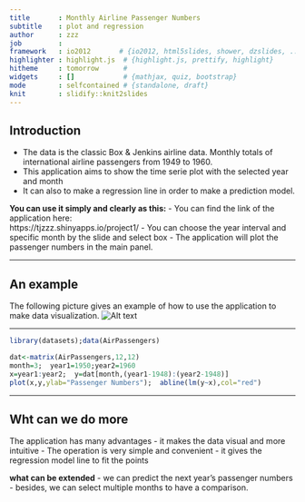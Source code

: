```yaml
---
title       : Monthly Airline Passenger Numbers
subtitle    : plot and regression
author      : zzz
job         : 
framework   : io2012       # {io2012, html5slides, shower, dzslides, ...}
highlighter : highlight.js  # {highlight.js, prettify, highlight}
hitheme     : tomorrow      # 
widgets     : []            # {mathjax, quiz, bootstrap}
mode        : selfcontained # {standalone, draft}
knit        : slidify::knit2slides
---
```


## Introduction
- The data is the classic Box & Jenkins airline data. Monthly totals of international airline passengers from 1949 to 1960.
- This application aims to show the time serie plot with the selected year and month
- It can also to make a regression line in order to make a prediction model.

**You can use it simply and clearly as this:**
- You can find the link of the application here:   
https://tjzzz.shinyapps.io/project1/
- You can choose the year interval and specific month by the slide and select box
- The application will plot the passenger numbers in the main panel.   

---

## An example
The following picture gives an example of how to use the application to make data visualization.
![Alt text](assets/img/example.png)

---

```r
library(datasets);data(AirPassengers)
```

```r
dat<-matrix(AirPassengers,12,12)
month=3;  year1=1950;year2=1960
x=year1:year2;  y=dat[month,(year1-1948):(year2-1948)]
plot(x,y,ylab="Passenger Numbers");  abline(lm(y~x),col="red")
```

---

## Wht can we do more
The application has many advantages
- it makes the data visual and more intuitive 
- The operation is very simple and convenient 
- it gives the regression model line to fit the points

**what can be extended**
- we can predict the next year's passenger numbers
- besides, we can select multiple months to have a comparison.


